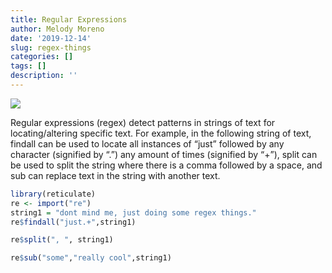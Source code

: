 ---
title: Regular Expressions
author: Melody Moreno
date: '2019-12-14'
slug: regex-things
categories: []
tags: []
description: ''
---

![](/blog/2019-12-14-regex-things_files/spooky.png)

Regular expressions (regex) detect patterns in strings of text for locating/altering specific text. For example, in the following string of text, findall can be used to locate all instances of "just" followed by any character (signified by ".") any amount of times (signified by "+"), split can be used to split the string where there is a comma followed by a space, and sub can replace text in the string with another text. 

```{r}
library(reticulate)
re <- import("re")
string1 = "dont mind me, just doing some regex things."
re$findall("just.+",string1)

re$split(", ", string1) 

re$sub("some","really cool",string1)

```

